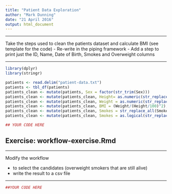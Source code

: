 ```yaml
---
title: "Patient Data Exploration"
author: "Mark Dunning"
date: "21 April 2016"
output: html_document
---
```


******

Take the steps used to clean the patients dataset and calculate BMI (see template for the code)
- Re-write in the piping framework
- Add a step to print just the ID, Name, Date of Birth, Smokes and Overweight columns

******

```r
library(dplyr)
library(stringr)

patients <- read.delim("patient-data.txt")
patients <- tbl_df(patients)
patients_clean <- mutate(patients, Sex = factor(str_trim(Sex)))
patients_clean <- mutate(patients_clean, Height= as.numeric(str_replace_all(patients_clean$Height,pattern = "cm","")))
patients_clean <- mutate(patients_clean, Weight = as.numeric(str_replace_all(patients_clean$Weight,"kg","")))
patients_clean <- mutate(patients_clean, BMI = (Weight/(Height/100)^2), Overweight = BMI > 25)
patients_clean <- mutate(patients_clean, Smokes = str_replace_all(Smokes, "Yes", TRUE))
patients_clean <- mutate(patients_clean, Smokes = as.logical(str_replace_all(Smokes, "No", FALSE)))
```


```r
## YOUR CODE HERE
```

## Exercise: workflow-exercise.Rmd

******

Modify the workflow 

- to select the candidates (overweight smokers that are still alive)
- write the result to a csv file

******

```r
##YOUR CODE HERE
```


